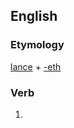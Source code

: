 ==English==

===Etymology===
[[lance]] + [[-eth]]

===Verb===
{{head|en|verb form}}

# {{en-archaic third-person singular of|lance}}